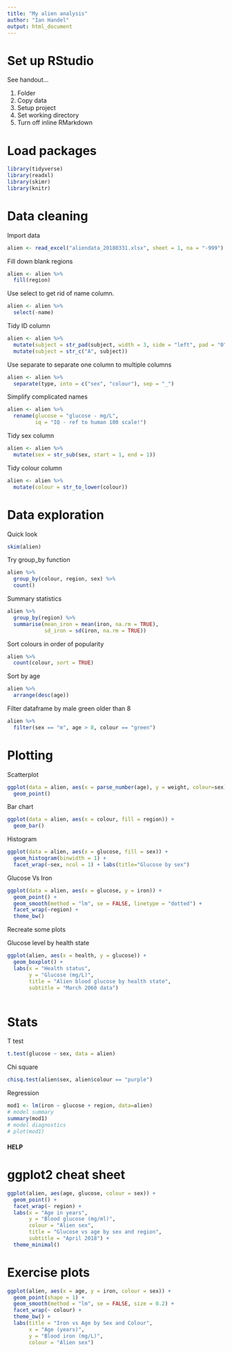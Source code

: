 ```yaml
---
title: "My alien analysis"
author: "Ian Handel"
output: html_document
---
```


# Set up RStudio
See handout...

1. Folder
2. Copy data
3. Setup project
4. Set working directory
5. Turn off inline RMarkdown

# Load packages

```r

library(tidyverse)
library(readxl)
library(skimr)
library(knitr)

```
# Data cleaning 

Import data
```r
alien <- read_excel("aliendata_20180331.xlsx", sheet = 1, na = "-999")
```

Fill down blank regions
```r
alien <- alien %>%
  fill(region)
```

Use select to get rid of name column.
```r
alien <- alien %>%
  select(-name)
```

Tidy ID column
```r
alien <- alien %>%
  mutate(subject = str_pad(subject, width = 3, side = "left", pad = "0")) %>% 
  mutate(subject = str_c("A", subject))
```

Use separate to separate one column to multiple columns
```r
alien <- alien %>%
  separate(type, into = c("sex", "colour"), sep = "_")
```

Simplify complicated names
```r
alien <- alien %>%
  rename(glucose = "glucose - mg/L",
         iq = "IQ - ref to human 100 scale!")
```


Tidy sex column
```r
alien <- alien %>%
  mutate(sex = str_sub(sex, start = 1, end = 1))
```

Tidy colour column
```r
alien <- alien %>%
  mutate(colour = str_to_lower(colour))
```


# Data exploration

Quick look
```r
skim(alien)
```

Try group_by function 
```r
alien %>% 
  group_by(colour, region, sex) %>%
  count()
```

Summary statistics
```r
alien %>%
  group_by(region) %>%
  summarise(mean_iron = mean(iron, na.rm = TRUE),
            sd_iron = sd(iron, na.rm = TRUE)) 
```

Sort colours in order of popularity
```r
alien %>%
  count(colour, sort = TRUE) 
```

Sort by age
```r
alien %>%
  arrange(desc(age))
```

Filter dataframe by male green older than 8
```r
alien %>%
  filter(sex == "m", age > 8, colour == "green")
```

# Plotting

Scatterplot
```r
ggplot(data = alien, aes(x = parse_number(age), y = weight, colour=sex)) + 
  geom_point()
```

Bar chart
```r
ggplot(data = alien, aes(x = colour, fill = region)) +
  geom_bar()
```

Histogram
```r
ggplot(data = alien, aes(x = glucose, fill = sex)) +
  geom_histogram(binwidth = 1) +
  facet_wrap(~sex, ncol = 1) + labs(title="Glucose by sex")
```

Glucose Vs Iron
```r
ggplot(data = alien, aes(x = glucose, y = iron)) +
  geom_point() + 
  geom_smooth(method = "lm", se = FALSE, linetype = "dotted") +
  facet_wrap(~region) + 
  theme_bw()
```

Recreate some plots

Glucose level by health state
```r
ggplot(alien, aes(x = health, y = glucose)) +
  geom_boxplot() +
  labs(x = "Health status",
       y = "Glucose (mg/L)",
       title = "Alien blood glucose by health state",
       subtitle = "March 2060 data")
  
```








# Stats

T test
```r
t.test(glucose ~ sex, data = alien)
```

Chi square
```r
chisq.test(alien$sex, alien$colour == "purple")
```



Regression
```r
mod1 <- lm(iron ~ glucose + region, data=alien)
# model summary
summary(mod1)
# model diagnostics
# plot(mod1)
```

#### HELP


# ggplot2 cheat sheet

```r
ggplot(alien, aes(age, glucose, colour = sex)) +
  geom_point() +
  facet_wrap(~ region) +
  labs(x = "Age in years",
       y = "Blood glucose (mg/ml)",
       colour = "Alien sex",
       title = "Glucose vs age by sex and region",
       subtitle = "April 2018") +
  theme_minimal()
```


# Exercise plots

```r
ggplot(alien, aes(x = age, y = iron, colour = sex)) +
  geom_point(shape = 1) +
  geom_smooth(method = "lm", se = FALSE, size = 0.2) +
  facet_wrap(~ colour) +
  theme_bw() +
  labs(title = "Iron vs Age by Sex and Colour",
       x = "Age (years)",
       y = "Blood iron (mg/L)",
       colour = "Alien sex")
```











